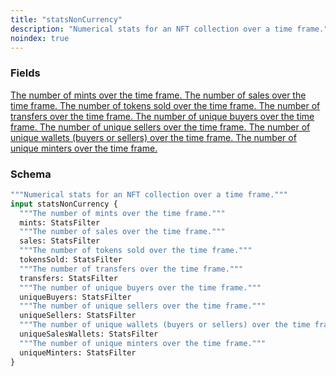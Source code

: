 ```yaml
---
title: "statsNonCurrency"
description: "Numerical stats for an NFT collection over a time frame."
noindex: true
---
```


### Fields

<a href="/api-reference/types/statsfilter">
  <ResponseField name="mints" type="StatsFilter">
    The number of mints over the time frame.
  </ResponseField>
</a>

<a href="/api-reference/types/statsfilter">
  <ResponseField name="sales" type="StatsFilter">
    The number of sales over the time frame.
  </ResponseField>
</a>

<a href="/api-reference/types/statsfilter">
  <ResponseField name="tokensSold" type="StatsFilter">
    The number of tokens sold over the time frame.
  </ResponseField>
</a>

<a href="/api-reference/types/statsfilter">
  <ResponseField name="transfers" type="StatsFilter">
    The number of transfers over the time frame.
  </ResponseField>
</a>

<a href="/api-reference/types/statsfilter">
  <ResponseField name="uniqueBuyers" type="StatsFilter">
    The number of unique buyers over the time frame.
  </ResponseField>
</a>

<a href="/api-reference/types/statsfilter">
  <ResponseField name="uniqueSellers" type="StatsFilter">
    The number of unique sellers over the time frame.
  </ResponseField>
</a>

<a href="/api-reference/types/statsfilter">
  <ResponseField name="uniqueSalesWallets" type="StatsFilter">
    The number of unique wallets (buyers or sellers) over the time frame.
  </ResponseField>
</a>

<a href="/api-reference/types/statsfilter">
  <ResponseField name="uniqueMinters" type="StatsFilter">
    The number of unique minters over the time frame.
  </ResponseField>
</a>

### Schema


```graphql 
"""Numerical stats for an NFT collection over a time frame."""
input statsNonCurrency {
  """The number of mints over the time frame."""
  mints: StatsFilter
  """The number of sales over the time frame."""
  sales: StatsFilter
  """The number of tokens sold over the time frame."""
  tokensSold: StatsFilter
  """The number of transfers over the time frame."""
  transfers: StatsFilter
  """The number of unique buyers over the time frame."""
  uniqueBuyers: StatsFilter
  """The number of unique sellers over the time frame."""
  uniqueSellers: StatsFilter
  """The number of unique wallets (buyers or sellers) over the time frame."""
  uniqueSalesWallets: StatsFilter
  """The number of unique minters over the time frame."""
  uniqueMinters: StatsFilter
}
```
